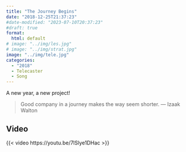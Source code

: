 ```yaml
---
title: "The Journey Begins"
date: "2018-12-25T21:37:23"
#date-modified: "2023-07-10T20:37:23"
#draft: true
format: 
  html: default
# image: "../img/les.jpg"
# image: "../img/strat.jpg"
image: "../img/tele.jpg"
categories:
  - "2018"
  - Telecaster
  - Song
---
```


A new year, a new project!

> Good company in a journey makes the way seem shorter. — Izaak Walton

## Video

{{< video https://youtu.be/7lSlye1DHac >}}
